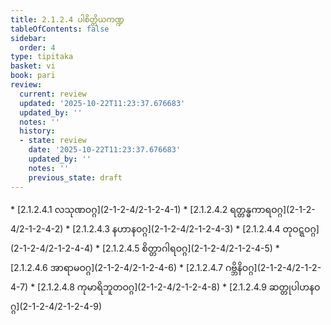 ```yaml
---
title: 2.1.2.4 ပါစိတ္တိယကဏ္ဍ
tableOfContents: false
sidebar:
  order: 4
type: tipitaka
basket: vi
book: pari
review:
  current: review
  updated: '2025-10-22T11:23:37.676683'
  updated_by: ''
  notes: ''
  history:
  - state: review
    date: '2025-10-22T11:23:37.676683'
    updated_by: ''
    notes: ''
    previous_state: draft
---
```



<ReviewStatus review={frontmatter.review} showDetails={true} />

<HypothesisAnnotation frontmatter={frontmatter} />

<DynamicBreadcrumb />



<TableOfContents book="pari" section="2.1.2.4">
* [2.1.2.4.1 လသုဏဝဂ္ဂ](2-1-2-4/2-1-2-4-1)
* [2.1.2.4.2 ရတ္တန္ဓကာရဝဂ္ဂ](2-1-2-4/2-1-2-4-2)
* [2.1.2.4.3 နဟာနဝဂ္ဂ](2-1-2-4/2-1-2-4-3)
* [2.1.2.4.4 တုဝဋ္ဋဝဂ္ဂ](2-1-2-4/2-1-2-4-4)
* [2.1.2.4.5 စိတ္တာဂါရဝဂ္ဂ](2-1-2-4/2-1-2-4-5)
* [2.1.2.4.6 အာရာမဝဂ္ဂ](2-1-2-4/2-1-2-4-6)
* [2.1.2.4.7 ဂဗ္ဘိနိဝဂ္ဂ](2-1-2-4/2-1-2-4-7)
* [2.1.2.4.8 ကုမာရိဘူတဝဂ္ဂ](2-1-2-4/2-1-2-4-8)
* [2.1.2.4.9 ဆတ္တုပါဟနဝဂ္ဂ](2-1-2-4/2-1-2-4-9)
</TableOfContents>